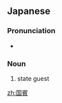 ==Japanese==
{{ja-kanjitab|こく|ひん|yomi=o}}

===Pronunciation===
* {{ja-pron|こくひん|yomi=o}}

===Noun===
{{ja-noun|こくひん}}

# state guest

[[zh:国賓]]